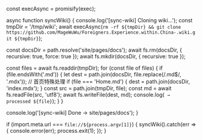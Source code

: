 
const execAsync = promisify(exec);

async function syncWiki() {
  console.log('[sync-wiki] Cloning wiki...');
  const tmpDir = '/tmp/wiki';
  await execAsync(`rm -rf ${tmpDir} && git clone https://github.com/MageWuWu/Foreigners.Experience.within.China-.wiki.git ${tmpDir}`);

  const docsDir = path.resolve('site/pages/docs');
  await fs.rm(docsDir, { recursive: true, force: true });
  await fs.mkdir(docsDir, { recursive: true });

  const files = await fs.readdir(tmpDir);
  for (const file of files) {
    if (file.endsWith('.md')) {
      let dest = path.join(docsDir, file.replace(/\.md$/, '.mdx'));
      // 首页特殊处理
      if (file === 'Home.md') {
        dest = path.join(docsDir, 'index.mdx');
      }
      const src = path.join(tmpDir, file);
      const md = await fs.readFile(src, 'utf8');
      await fs.writeFile(dest, md);
      console.log(` → processed ${file}`);
    }
  }

  console.log('[sync-wiki] Done → site/pages/docs');
}

if (import.meta.url === `file://${process.argv[1]}`) {
  syncWiki().catch(err => {
    console.error(err);
    process.exit(1);
  });
}
